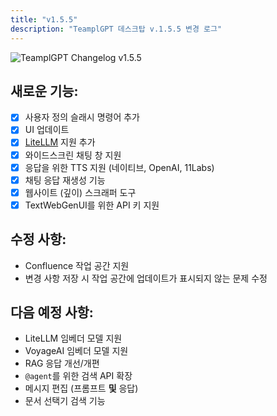```yaml
---
title: "v1.5.5"
description: "TeamplGPT 데스크탑 v.1.5.5 변경 로그"
---
```



<Image
  src="/images/product/changelog/header-image.png"
  height={1080}
  width={1920}
  quality={100}
  alt="TeamplGPT Changelog v1.5.5"
/>

## 새로운 기능:

- [x] 사용자 정의 슬래시 명령어 추가
- [x] UI 업데이트
- [x] [LiteLLM](https://github.com/BerriAI/litellm) 지원 추가
- [x] 와이드스크린 채팅 창 지원
- [x] 응답을 위한 TTS 지원 (네이티브, OpenAI, 11Labs)
- [x] 채팅 응답 재생성 기능
- [x] 웹사이트 (깊이) 스크래퍼 도구
- [x] TextWebGenUI를 위한 API 키 지원

## 수정 사항:

- Confluence 작업 공간 지원
- 변경 사항 저장 시 작업 공간에 업데이트가 표시되지 않는 문제 수정

## 다음 예정 사항:

- LiteLLM 임베더 모델 지원
- VoyageAI 임베더 모델 지원
- RAG 응답 개선/개편
- `@agent`를 위한 검색 API 확장
- 메시지 편집 (프롬프트 **및** 응답)
- 문서 선택기 검색 기능
